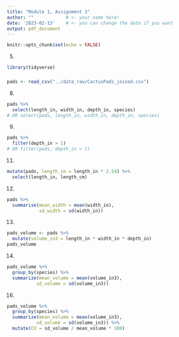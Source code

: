 ```yaml
---
title: "Module 1, Assignment 3"
author: ""            # <- your name here!
date: '2023-02-13'    # <- you can change the date if you want
output: pdf_document
---
```


```r
knitr::opts_chunk$set(echo = FALSE)
```

5.  

```r
library(tidyverse)
```

### 

```r
pads <- read_csv("../data_raw/CactusPads_joined.csv")
```

8.  

```r
pads %>% 
  select(length_in, width_in, depth_in, species)
# OR select(pads, length_in, width_in, depth_in, species)
```

9.  

```r
pads %>% 
  filter(depth_in > 1)
# OR filter(pads, depth_in > 1)
```

11. 

```r
mutate(pads, length_cm = length_in * 2.54) %>% 
  select(length_in, length_cm)
```

12. 

```r
pads %>% 
  summarise(mean_width = mean(width_in),
            sd_width = sd(width_in))
```

13. 

```r
pads_volume <- pads %>% 
  mutate(volume_in3 = length_in * width_in * depth_in)
pads_volume
```

14. 

```r
pads_volume %>% 
  group_by(species) %>% 
  summarize(mean_volume = mean(volume_in3),
           sd_volume = sd(volume_in3))
```

16. 

```r
pads_volume %>% 
  group_by(species) %>% 
  summarize(mean_volume = mean(volume_in3),
           sd_volume = sd(volume_in3)) %>% 
  mutate(CV = sd_volume / mean_volume * 100)
```
